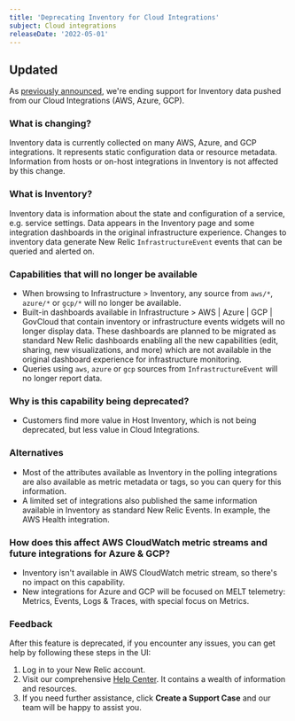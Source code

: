 ```yaml
---
title: 'Deprecating Inventory for Cloud Integrations'
subject: Cloud integrations
releaseDate: '2022-05-01'
---
```


## Updated

As [previously announced](https://discuss.newrelic.com/t/important-upcoming-changes-to-capabilities-and-support-across-errors-classic-labels-service-infrastructure-on-host-snmp-integration-and-inventory-data-in-cloud-integrations/175370#inventory-data-in-cloud-integrations-aws-azure-gcp-polling-integrations-4), we're ending support for Inventory data pushed from our Cloud Integrations (AWS, Azure, GCP).

### What is changing?

Inventory data is currently collected on many AWS, Azure, and GCP integrations. It represents static configuration data or resource metadata. Information from hosts or on-host integrations in Inventory is not affected by this change.

### What is Inventory? 

Inventory data is information about the state and configuration of a service, e.g. service settings. Data appears in the Inventory page and some integration dashboards in the original infrastructure experience. Changes to inventory data generate New Relic `InfrastructureEvent` events that can be queried and alerted on.

### Capabilities that will no longer be available

* When browsing to Infrastructure > Inventory, any source from `aws/*`, `azure/*` or `gcp/*` will no longer be available.
* Built-in dashboards available in Infrastructure > AWS | Azure | GCP | GovCloud that contain inventory or infrastructure events widgets will no longer display data. These dashboards are planned to be migrated as standard New Relic dashboards enabling all the new capabilities (edit, sharing, new visualizations, and more) which are not available in the original dashboard experience for infrastructure monitoring.  
* Queries using `aws`, `azure` or `gcp` sources from `InfrastructureEvent` will no longer report data.

### Why is this capability being deprecated?

* Customers find more value in Host Inventory, which is not being deprecated, but less value in Cloud Integrations. 

### Alternatives

* Most of the attributes available as Inventory in the polling integrations are also available as metric metadata or tags, so you can query for this information.
* A limited set of integrations also published the same information available in Inventory as standard New Relic Events. In example, the AWS Health integration.

### How does this affect AWS CloudWatch metric streams and future integrations for Azure & GCP?

* Inventory isn't available in AWS CloudWatch metric stream, so there's no impact on this capability.
* New integrations for Azure and GCP will be focused on MELT telemetry: Metrics, Events, Logs & Traces, with special focus on Metrics.

### Feedback

After this feature is deprecated, if you encounter any issues, you can get help by following these steps in the UI:
1. Log in to your New Relic account.
2. Visit our comprehensive [Help Center](https://one.newrelic.com/help-xp). It contains a wealth of information and resources.
3. If you need further assistance, click **Create a Support Case** and our team will be happy to assist you.
